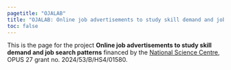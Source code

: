 ```yaml
---
pagetitle: "OJALAB"
title: "OJALAB: Online job advertisements to study skill demand and job search patterns"
toc: false
---
```


::: {.lead}

This is the page for the project **Online job advertisements to study skill demand and job search patterns** financed by the [National Science Centre](https://www.ncn.gov.pl/en), OPUS 27 grant no. 2024/53/B/HS4/01580.


:::
